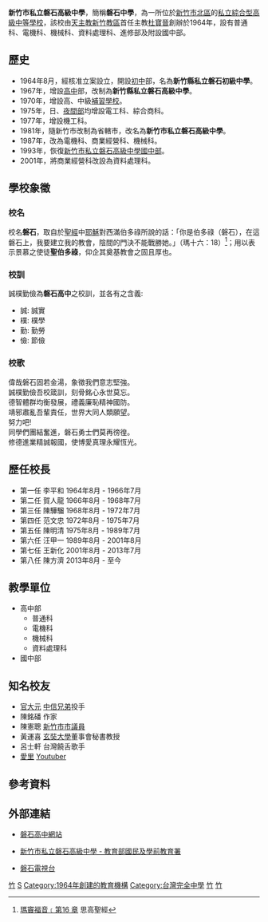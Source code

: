 {{Refimprove|time=2020-08-27T11:24:57+00:00}}
{{Infobox School
| name = 新竹市私立磐石高級中學
| other_name = St. Peter High School
| image = [[File:磐石高中校徽.jpg|235px]]
| motto = 
| established = 1964年8月
| type = [[綜合型高級中等學校|綜合型高級中等學校]]<br>[[完全中學|完全中學]]
| religion = [[天主教|天主教]]
| affiliation = [[天主教新竹教區|天主教新竹教區]]
| district = {{ROC}}[[臺灣省|臺灣省]][[新竹市|新竹市]]
| grades = 國中部三年制<br>高中部三年制<br>高職部三年制<br>進修部三年制
| president = 
| principal = 陳方濟
| dean = 
| college = 
| house = 
| sc = 
| cs = 
| faculty = 
| free_label = 校別
| free_text = 男女合校
| staff = 
| students = 
| athletics = 
| colors = 
| magazine = 
| address = {{ROC}}[[臺灣省|臺灣省]][[新竹市|新竹市]][[北區_(新竹市)|北區]]西大路683號
| area = 37366 m²
| tel = 
| fax = 
| mail = 
| website = http://www.sphs.hc.edu.tw/
| telephone = 
}}
'''新竹市私立磐石高級中學'''，簡稱'''磐石中學'''，為一所位於[[新竹市|新竹市]][[北區_(新竹市)|北區]]的[[私立学校|私立]][[綜合型高級中等學校|綜合型高級中等學校]]，該校由[[天主教新竹教區|天主教新竹教區]]首任主教[[杜寶晉|杜寶晉]]創辦於1964年，設有普通科、電機科、機械科、資料處理科、進修部及附設國中部。

==歷史==
*1964年8月，經核准立案設立，開設[[初中|初中]]部，名為'''新竹縣私立磐石初級中學'''。
*1967年，增設[[高中|高中]]部，改制為'''新竹縣私立磐石高級中學'''。
*1970年，增設高、中級[[補校|補習學校]]。
*1975年，日、[[夜間部|夜間部]]均增設電工科、綜合商科。
*1977年，增設機工科。
*1981年，隨新竹市改制為省轄市，改名為'''新竹市私立磐石高級中學'''。
*1987年，改為電機科、商業經營科、機械科。
*1993年，恢復[[新竹市私立磐石高級中學國中部|新竹市私立磐石高級中學國中部]]。
*2001年，將商業經營科改設為資料處理科。

==學校象徵==
===校名===
校名'''磐石'''，取自於[[聖經|聖經]]中[[耶穌|耶穌]]對西滿伯多祿所說的話：「你是伯多祿（磐石），在這磐石上，我要建立我的教會，陰間的門決不能戰勝她。」（瑪十六：18）<ref>[http://sbbible.dsbiblecentre.org/part_1/54/16.html 瑪竇福音﹝第16 章] {{Wayback|url=http://sbbible.dsbiblecentre.org/part_1/54/16.html |date=20200207140311 }}思高聖經</ref>；用以表示景慕之使徒'''聖伯多祿'''，仰企其奠基教會之固且厚也。

===校訓===
誠樸勤儉為'''磐石高中'''之校訓，並各有之含義:

*誠: 誠實
*樸: 樸學
*勤: 勤勞
*儉: 節儉

===校歌===
偉哉磐石固若金湯，象徵我們意志堅強。<br/>

誠樸勤儉吾校箴訓，刻骨銘心永世莫忘。<br/>

德智體群均衡發展，禮義廉恥精神國防。<br/>

靖邪肅亂吾輩責任，世界大同人類願望。<br/>

努力吧!<br/>

同學們團結奮進，磐石勇士們莫再徬徨。<br/>

修德進業精誠報國，使博愛真理永耀恆光。<br/>

==歷任校長==
*第一任 李平和 1964年8月 - 1966年7月	  
*第二任 賀人龍 1966年8月 - 1968年7月	  
*第三任 陳驊騮 1968年8月 - 1972年7月	  
*第四任 范文忠 1972年8月 - 1975年7月	  
*第五任 陳明清 1975年8月 - 1989年7月  
*第六任 汪甲一 1989年8月 - 2001年8月  
*第七任 王新化 2001年8月 - 2013年7月
*第八任 陳方濟 2013年8月 - 至今

==教學單位==
*高中部
**普通科
**電機科
**機械科
**資料處理科
*國中部

==知名校友==
*[[官大元|官大元]] [[中信兄弟|中信兄弟]]投手
*陳銘磻 作家
*陳憲聰 [[新竹市|新竹市]][[市議員|市議員]]
*黃運喜 [[玄奘大學|玄奘大學]]董事會秘書教授
*呂士軒 台灣饒舌歌手
*[[愛里|愛里]] [[Youtuber|Youtuber]]

==參考資料==
{{reflist}}

==外部連結==
*{{zh-tw}} [http://www.sphs.hc.edu.tw 磐石高中網站] {{Wayback|url=http://www.sphs.hc.edu.tw/ |date=20080221154107 }}
*{{zh-tw}} [https://web.archive.org/web/20140103230903/http://www.tpde.edu.tw/ap/school_view.aspx?id=181307--01&ctycod=18&type=3 新竹市私立磐石高級中學 - 教育部國民及學前教育署]
*{{Youtube}}[http://www.youtube.com/user/sphstvclub?feature=watch 磐石電視台] {{Wayback|url=http://www.youtube.com/user/sphstvclub?feature=watch |date=20161021041617 }}

{{新竹縣高級中等學校}}{{台灣天主教會學校}}{{新竹市國民中小學}}
[[Category:台灣天主教會學校|竹]]
[[Category:新竹市高級中等學校|S]]
[[Category:1964年創建的教育機構|Category:1964年創建的教育機構]]
[[Category:台灣完全中學|Category:台灣完全中學]]
[[Category:臺灣私立普通型高級中等學校|竹]]

[[Category:台灣冠以人名的教育機構|竹]]